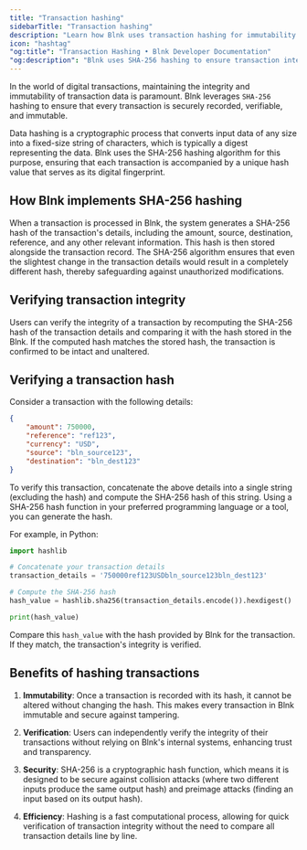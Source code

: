 ```yaml
---
title: "Transaction hashing"
sidebarTitle: "Transaction hashing"
description: "Learn how Blnk uses transaction hashing for immutability."
icon: "hashtag"
"og:title": "Transaction Hashing • Blnk Developer Documentation"
"og:description": "Blnk uses SHA-256 hashing to ensure transaction integrity and security in your application."
---
```



In the world of digital transactions, maintaining the integrity and immutability of transaction data is paramount. Blnk leverages `SHA-256` hashing to ensure that every transaction is securely recorded, verifiable, and immutable.

Data hashing is a cryptographic process that converts input data of any size into a fixed-size string of characters, which is typically a digest representing the data. Blnk uses the SHA-256 hashing algorithm for this purpose, ensuring that each transaction is accompanied by a unique hash value that serves as its digital fingerprint.

## How Blnk implements SHA-256 hashing

When a transaction is processed in Blnk, the system generates a SHA-256 hash of the transaction's details, including the amount, source, destination, reference, and any other relevant information. This hash is then stored alongside the transaction record. The SHA-256 algorithm ensures that even the slightest change in the transaction details would result in a completely different hash, thereby safeguarding against unauthorized modifications.

## Verifying transaction integrity

Users can verify the integrity of a transaction by recomputing the SHA-256 hash of the transaction details and comparing it with the hash stored in the Blnk. If the computed hash matches the stored hash, the transaction is confirmed to be intact and unaltered.

## Verifying a transaction hash

Consider a transaction with the following details:

```json Request
{
    "amount": 750000,
    "reference": "ref123",
    "currency": "USD",
    "source": "bln_source123",
    "destination": "bln_dest123"
}
```

To verify this transaction, concatenate the above details into a single string (excluding the hash) and compute the SHA-256 hash of this string. Using a SHA-256 hash function in your preferred programming language or a tool, you can generate the hash.

For example, in Python:

```python
import hashlib

# Concatenate your transaction details
transaction_details = '750000ref123USDbln_source123bln_dest123'

# Compute the SHA-256 hash
hash_value = hashlib.sha256(transaction_details.encode()).hexdigest()

print(hash_value)
```

Compare this `hash_value` with the hash provided by Blnk for the transaction. If they match, the transaction's integrity is verified.

## Benefits of hashing transactions

1. **Immutability**: Once a transaction is recorded with its hash, it cannot be altered without changing the hash. This makes every transaction in Blnk immutable and secure against tampering.

2. **Verification**: Users can independently verify the integrity of their transactions without relying on Blnk's internal systems, enhancing trust and transparency.

3. **Security**: SHA-256 is a cryptographic hash function, which means it is designed to be secure against collision attacks (where two different inputs produce the same output hash) and preimage attacks (finding an input based on its output hash).

4. **Efficiency**: Hashing is a fast computational process, allowing for quick verification of transaction integrity without the need to compare all transaction details line by line.

<NeedHelp />